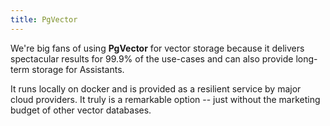 ```yaml
---
title: PgVector
---
```


We're big fans of using **PgVector** for vector storage because it delivers spectacular results for 99.9% of the use-cases and can also provide long-term storage for Assistants.

It runs locally on docker and is provided as a resilient service by major cloud providers. It truly is a remarkable option -- just without the marketing budget of other vector databases.

<Snippet file="run-pgvector-docker.mdx" />
